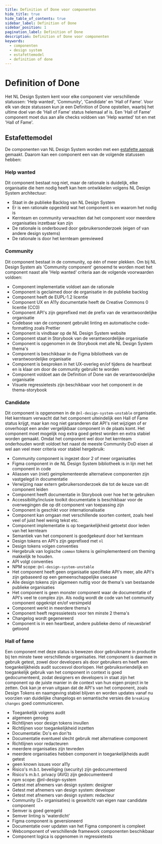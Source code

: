```yaml
---
title: Definition of Done voor componenten
hide_title: true
hide_table_of_contents: true
sidebar_label: Definition of Done
sidebar_position: 1
pagination_label: Definition of Done
description: Definition of Done voor componenten
keywords:
  - componenten
  - design system
  - estafettemodel
  - definition of done
---
```



# Definition of Done

Het NL Design System kent voor elke component vier verschillende statussen: 'Help wanted', 'Community', 'Candidate' en 'Hall of Fame'.
Voor elk van deze statussen kun je een Definition of Done opstellen, waarbij het ultime doel van de 'Hall of Fame' status helemaal af is. Een 'Hall of Fame' component moet dus aan alle checks voldoen van 'Help wanted' tot en met 'Hall of Fame'.

## Estafettemodel

De componenten van NL Design System worden met een [estafette aanpak](/meedoen/estafettemodel) gemaakt. Daarom kan een component een van de volgende statussen hebben:

<StatusVisual />

### Help wanted

Dit component bestaat nog niet, maar de rationale is duidelijk, elke organisatie die hem nodig heeft kan hem ontwikkelen volgens NL Design System architectuur:

- Staat in de publieke Backlog van NL Design System
- Er is een rationale opgesteld wat het component is en waarom het nodig is
- Kernteam en community verwachten dat het component voor meerdere organisaties inzetbaar kan zijn
- De rationale is onderbouwd door gebruikersonderzoek (eigen of van andere design systems)
- De rationale is door het kernteam gereviewed

### Community

Dit component bestaat in de community, op één of meer plekken. Om bij NL Design System als 'Community component' genoemd te worden moet het component naast alle 'Help wanted' criteria aan de volgende voorwaarden voldoen:

- Component implementatie voldoet aan de rationale
- Component is geclaimed door de organisatie in de publieke backlog
- Component heeft de EUPL-1.2 licentie
- Component UX en A11y documentatie heeft de Creative Commons 0 licentie (CC0)
- Component API's zijn geprefixed met de prefix van de verantwoordelijke organisatie
- Codebase van de component gebruikt linting en automatische code-formatting zoals Prettier
- Component is vindbaar op de NL Design System website
- Component staat in Storybook van de verantwoordelijke organisatie
- Component is opgenomen in de Storybook met alle NL Design System thema's
- Component is beschikbaar in de Figma bibliotheek van de verantwoordelijke organisatie
- Component is besproken in het UX-overleg en/of tijdens de heartbeat en is klaar om door de community gebruikt te worden
- Component voldoet aan de Definition of Done van de verantwoordelijke organisatie
- Visuele regressietests zijn beschikbaar voor het component in de thema-storybook

### Candidate

Dit component is opgenomen in de `@nl-design-system-unstable` organisatie. Het kernteam verwacht dat het component uiteindelijk een Hall of Fame status krijgt, maar kan nog niet garanderen dat API's niet wijzigen of er onverhoopt een ander vergelijkbaar component in de plaats komt.
Het component moet mogelijk nog extra goed getest worden en extra stabiel worden gemaakt.
Omdat het component wel door het kernteam onderhouden wordt voldoet het naast de meeste Community DoD eisen al wel aan veel meer criteria voor stabiel hergebruik:

- Community component is ingezet door 2 of meer organisaties
- Figma component in de NL Design System bibliotheek is in lijn met het component in code
- Aliassen van (niet) geimplementeerde alternatieve componenten zijn vastgelegd in documentatie
- Verwijzing naar extern gebruikersonderzoek die tot de keuze van dit component leiden
- Component heeft documentatie in Storybook over hoe het te gebruiken
- Accessibility/inclusie toolkit documentatie is beschikbaar voor de overwegingen die op dit component van toepassing zijn
- Component is geschikt voor internationalisatie
- Component kan omgaan met verschillende soorten content, zoals heel veel of juist heel weinig tekst etc.
- Component implementatie is op toegankelijkheid getoetst door leden van het kernteam
- Semantiek van het component is goedgekeurd door het kernteam
- Design tokens en API's zijn geprefixed met `nl`
- Design tokens volgen conventies
- Hergebruik van logische `common` tokens is geïmplementeerd om theming makkelijk te houden.
- API volgt conventies
- NPM scope: `@nl-design-system-unstable`
- Het component heeft geen organisatie specifieke API's meer, alle API's zijn gebaseerd op een gemeenschappelijke usecase
- Alle design tokens zijn algemeen nuttig voor de thema's van bestaande publieke organisaties
- Het component is geen monster component waar de documentatie of API's veel te complex zijn. Als nodig wordt de code van het community component opgeknipt en/of versimpeld
- Component werkt in meerdere thema's
- Component heeft regressietests voor ten minste 2 thema's
- Changelog wordt gegenereerd
- Component is in een heartbeat, andere publieke demo of nieuwsbrief getoond

### Hall of fame

Een component met deze status is bewezen door gebruikname in productie bij ten minste twee verschillende organisaties. Het component is daarmee in gebruik getest, zowel door developers als door gebruikers en heeft een toegankelijkheids audit succesvol doorlopen.
Het gebruiksvriendelijk en toegankelijk gebruik van het component in context is goed gedocumenteerd, zodat designers en developers in staat zijn het component op de juiste manier in de context van hun eigen project in te zetten. Ook kan je ervan uitgaan dat de API's van het component, zoals Design Tokens en naamgeving stabiel blijven en worden updates vanaf nu voorzien van duidelijke changelogs en semantische versies die `breaking changes` goed communiceren.

- Toegankelijk volgens audit
- algemeen genoeg
- Richtlijnen voor design tokens invullen
- Richtlijnen voor toegankelijkheid inzetten
- Documentatie: Do's en don'ts
- Documentatie eventueel slecht gebruik met alternatieve component
- Richtlijnen voor redacteuren
- meerdere organisaties zijn tevreden
- meerdere organisaties hebben component in toegankelijkheids audit getest
- geen known issues voor a11y
- Risico's m.b.t. beveiliging (security) zijn gedocumenteerd
- Risico's m.b.t. privacy (AVG) zijn gedocumenteerd
- npm scope: @nl-design-system
- Getest met afnemers van design system: designer
- Getest met afnemers van design system: developer
- Getest met afnemers van design system: redacteur
- Community (2+ organisaties) is geswitcht van eigen naar candidate component
- Semver is goed geregeld
- Semver linting is 'waterdicht'
- Figma component is geversioneerd
- Documentatie over updaten van het Figma component is compleet
- Webcomponent of verschillende framework componenten beschikbaar
- Component logica is opgenomen in regressietests

